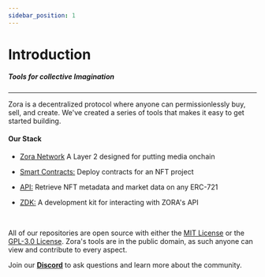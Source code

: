 ```yaml
---
sidebar_position: 1
---
```


# Introduction

##### Tools for collective Imagination

---

Zora is a decentralized protocol where anyone can permissionlessly buy, sell, and create.
We've created a series of tools that makes it easy to get started building.

#### Our Stack

- [Zora Network](https://zora.energy/) A Layer 2 designed for putting media onchain

- [Smart Contracts:](../docs/smart-contracts/creator-tools/intro) Deploy contracts for an NFT project

- [API:](../docs/zora-api/intro) Retrieve NFT metadata and market data on any ERC-721

- [ZDK:](../docs/zora-api/zdk) A development kit for interacting with ZORA's API


<br />

All of our repositories are open source with either the [MIT License](https://opensource.org/licenses/MIT) or the [GPL-3.0 License](https://www.gnu.org/licenses/gpl-3.0.en.html).
Zora's tools are in the public domain, as such anyone can view and contribute to every aspect.

Join our [**Discord**](https://zora.community/) to ask questions and learn more about the community.
